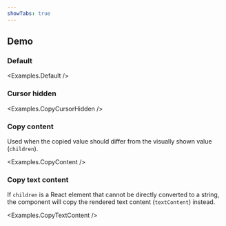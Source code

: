```yaml
---
showTabs: true
---
```



## Demo

### Default

<Examples.Default />

### Cursor hidden

<Examples.CopyCursorHidden />

### Copy content

Used when the copied value should differ from the visually shown value (`children`).

<Examples.CopyContent />

### Copy text content

If `children` is a React element that cannot be directly converted to a string, the component will copy the rendered text content (`textContent`) instead.

<Examples.CopyTextContent />
